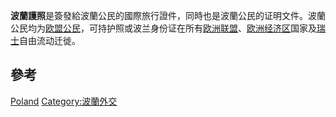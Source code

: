 {{Infobox Identity document
| document_name       = 波蘭護照
| image               = [[File:Polska_ePaszport_2019.jpg|200px]]
| image_caption       = 波蘭電子護照封面
| image2 = PL Passport data page 2018 series.jpg
| image_caption2 = 護照個人資料頁
| date_first_issued   = 1992年1月1日<ref>[http://www.consilium.europa.eu/prado/en/POL-AO-01001/index.html]</ref> (Third Polish Republic)<br>2006年1月1日<ref>[http://www.consilium.europa.eu/prado/en/POL-AO-05001/index.html]</ref> (電子護照)<br>2018年11月5日 (現行)
| using_jurisdiction  = {{flag|Poland}}
| document_type       = 護照
| purpose             = 身分識別
| eligibility         = [[Polish_nationality_law|Polish citizenship]]
| expiration          = 5 years for children aged 0–13, 10 years for people aged 13+, 1 year for emergency travel documents
| cost = 140 zł (adult) / 30 zł (under 13) / free (over 70)<ref>[https://www.mswia.gov.pl/pl/sprawy-obywatelskie/informacje-paszportowe/13424,Oplaty-paszportowe.html]</ref>
}}

'''波蘭護照'''是簽發給波蘭公民的國際旅行證件，同時也是波蘭公民的证明文件。波蘭公民均为[[欧盟公民|欧盟公民]]，可持护照或波兰身份证在所有[[欧洲联盟|欧洲联盟]]、[[欧洲经济区|欧洲经济区]]国家及[[瑞士|瑞士]]自由流动迁徙。

==參考==
{{Reflist}}

{{Commons category|Passports of Poland}}
{{Passports}}

[[Category:各國護照|Poland]]
[[Category:波蘭外交|Category:波蘭外交]]
